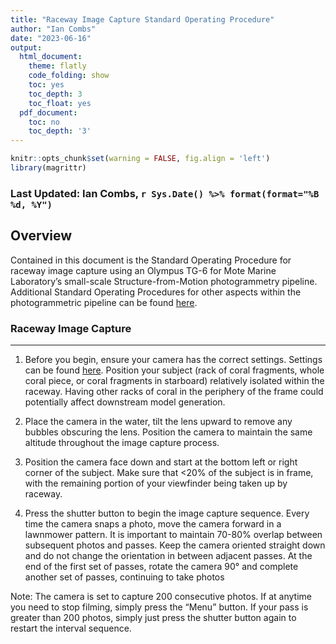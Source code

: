 ```yaml
---
title: "Raceway Image Capture Standard Operating Procedure"
author: "Ian Combs"
date: "2023-06-16"
output:
  html_document:
    theme: flatly
    code_folding: show
    toc: yes
    toc_depth: 3
    toc_float: yes
  pdf_document:
    toc: no
    toc_depth: '3'
---
```



```r
knitr::opts_chunk$set(warning = FALSE, fig.align = 'left')
library(magrittr)
```

<!-- if updating, make sure you change name below -->
### Last Updated: Ian Combs, `r Sys.Date() %>% format(format="%B %d, %Y")`


## Overview

Contained in this document is the Standard Operating Procedure for raceway image capture using an Olympus TG-6 for Mote Marine Laboratory's small-scale Structure-from-Motion photogrammetry pipeline. Additional Standard Operating Procedures for other aspects within the photogrammetric pipeline can be found [here](https://github.com/Mote-Coral-Reef-Restoration/MoteSOPs).


### **Raceway Image Capture**
***

1. Before you begin, ensure your camera has the correct settings. Settings can be found [here](). Position your subject (rack of coral fragments, whole coral piece, or coral fragments in starboard) relatively isolated within the raceway. Having other racks of coral in the periphery of the frame could potentially affect downstream model generation.

2. Place the camera in the water, tilt the lens upward to remove any bubbles obscuring the lens. Position the camera to maintain the same altitude throughout the image capture process.

3. Position the camera face down and start at the bottom left or right corner of the subject. Make sure that <20% of the subject is in frame, with the remaining portion of your viewfinder being taken up by raceway.

4. Press the shutter button to begin the image capture sequence. Every time the camera snaps a photo, move the camera forward in a lawnmower pattern. It is important to maintain 70-80% overlap between subsequent photos and passes. Keep the camera oriented straight down and do not change the orientation in between adjacent passes. At the end of the first set of passes, rotate the camera 90&deg; and complete another set of passes, continuing to take photos

Note: The camera is set to capture 200 consecutive photos. If at anytime you need to stop filming, simply press the "Menu" button. If your pass is greater than 200 photos, simply just press the shutter button again to restart the interval sequence.


